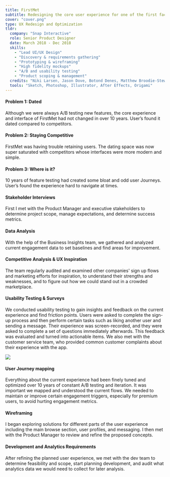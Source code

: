 ```yaml
---
title: FirstMet
subtitle: Redesigning the core user experience for one of the first facebook connected dating apps.
cover: "cover.png"
type: UX Redesign and Optimization
tldr:
  company: "Snap Interactive"
  role: Senior Product Designer
  date: March 2018 - Dec 2018
  skills:
    - "Lead UI/UX Design"
    - "Discovery & requirements gathering"
    - "Prototyping & wireframing"
    - "High fidelity mockups"
    - "A/B and usability testing"
    - "Product scoping & management"
  credits: "Niki Larsen, Jason Dove, Botond Denes, Matthew Broodie-Stewart, Alex Rose"
  tools: "Sketch, Photoshop, Illustrator, After Effects, Origami"
---
```



<Section
sticky
title="So what's the problem?"
stepNumber="01"
stepName="Discover"
>
<SectionRow fullHeight>
<SectionContent rightCol>

#### Problem 1: Dated

Although we were always A/B testing new features, the core experience and interface of FirstMet had not changed in over 10 years. User’s found it dated compared to competitors.

</SectionContent>
</SectionRow>
<SectionRow fullHeight>
<SectionContent rightCol>

#### Problem 2: Staying Competitive

FirstMet was having trouble retaining users. The dating space was now super saturated with competitors whose interfaces were more modern and simple.

</SectionContent>
</SectionRow>
<SectionRow fullHeight>
<SectionContent rightCol>

#### Problem 3: Where is it?

10 years of feature testing had created some bloat and odd user Journeys. User’s found the experience hard to navigate at times.

</SectionContent>
</SectionRow>
</Section>

<Section
sticky
title="Do your homework"
stepNumber="01"
stepName="Discover"
>
<SectionRow>
<SectionContent rightCol>

#### Stakeholder Interviews

First I met with the Product Manager and executive stakeholders to determine project scope, manage expectations, and determine success metrics.

#### Data Analysis

With the help of the Business Insights team, we gathered and analyzed current engagement data to set baselines and find areas for improvement.

#### Competitive Analysis &amp; UX Inspiration

The team regularly audited and examined other companies' sign up flows and marketing efforts for inspiration, to understand their strengths and weaknesses, and to figure out how we could stand out in a crowded marketplace.

#### Usability Testing &amp; Surveys

We conducted usability testing to gain insights and feedback on the current experience and find friction points. Users were asked to complete the sign-up process and then perform certain tasks such as liking another user and sending a message. Their experience was screen-recorded, and they were asked to complete a set of questions immediately afterwards. This feedback was evaluated and turned into actionable items. We also met with the customer service team, who provided common customer complaints about their experience with the app.

</SectionContent>
</SectionRow>
</Section>

<Section
sticky
title="The best laid plans"
stepNumber="01"
stepName="Discover"
>
<SectionRow>
<SectionContent>

![](./cover.png)

</SectionContent>
</SectionRow>
<SectionRow>
<SectionContent rightCol>

#### User Journey mapping

Everything about the current experience had been finely tuned and optimized over 10 years of constant A/B testing and iteration. It was important we mapped and understood the current flows. We needed to maintain or improve certain engagement triggers, especially for premium users, to avoid hurting engagement metrics.

#### Wireframing

I began exploring solutions for different parts of the user experience including the main browse section, user profiles, and messaging. I then met with the Product Manager to review and refine the proposed concepts.

#### Development and Analytics Requirements

After refining the planned user experience, we met with the dev team to determine feasibility and scope, start planning development, and audit what analytics data we would need to collect for later analysis.

</SectionContent>
</SectionRow>
</Section>


